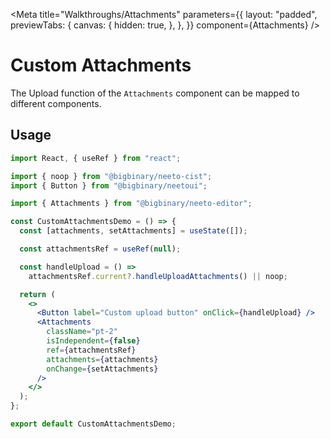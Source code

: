 
<Meta
  title="Walkthroughs/Attachments"
  parameters={{
    layout: "padded",
    previewTabs: {
      canvas: {
        hidden: true,
      },
    },
  }}
  component={Attachments}
/>

# Custom Attachments

The Upload function of the `Attachments` component can be mapped to different
components.

<Canvas>
  <Story name="With Custom Upload Button">
    <CustomAttachmentsDemo />
  </Story>
</Canvas>

## Usage

```jsx
import React, { useRef } from "react";

import { noop } from "@bigbinary/neeto-cist";
import { Button } from "@bigbinary/neetoui";

import { Attachments } from "@bigbinary/neeto-editor";

const CustomAttachmentsDemo = () => {
  const [attachments, setAttachments] = useState([]);

  const attachmentsRef = useRef(null);

  const handleUpload = () =>
    attachmentsRef.current?.handleUploadAttachments() || noop;

  return (
    <>
      <Button label="Custom upload button" onClick={handleUpload} />
      <Attachments
        className="pt-2"
        isIndependent={false}
        ref={attachmentsRef}
        attachments={attachments}
        onChange={setAttachments}
      />
    </>
  );
};

export default CustomAttachmentsDemo;
```
